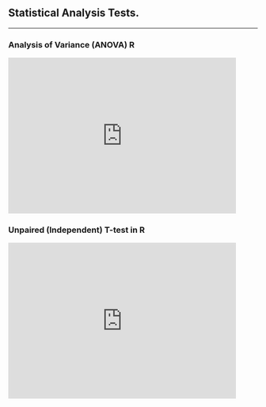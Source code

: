 ## Statistical Analysis Tests.

----------------------------------------------------------
### Analysis of Variance (ANOVA) R
<iframe width="460" height="315" src="https://www.youtube.com/embed/5SIifsW2aKA?si=KhV1ZKxWOejwBWkZ" title="YouTube video player" frameborder="0" allow="accelerometer; autoplay; clipboard-write; encrypted-media; gyroscope; picture-in-picture; web-share" referrerpolicy="strict-origin-when-cross-origin" allowfullscreen></iframe>



### Unpaired (Independent) T-test in R
<iframe width="460" height="315" src="https://www.youtube.com/embed/EfnZKroEUCM?si=LO4ELhaiMlyTJQUO" title="YouTube video player" frameborder="0" allow="accelerometer; autoplay; clipboard-write; encrypted-media; gyroscope; picture-in-picture; web-share" referrerpolicy="strict-origin-when-cross-origin" allowfullscreen></iframe>